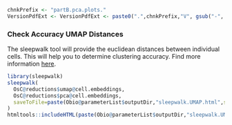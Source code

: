 <!-- Set PArameters Module -->
<!-- Set the chnkPrefix to make all chunks unique in the overall folder -->
```{r partB_euclidian_distances, echo=TRUE, eval=TRUE, warning=FALSE}
chnkPrefix <- "partB.pca.plots."
VersionPdfExt <- VersionPdfExt <- paste0(".",chnkPrefix,"V", gsub("-", "", Sys.Date()), ".pdf")

```



### Check Accuracy UMAP Distances
The sleepwalk tool will provide the euclidean distances between individual cells. This will help you to determine clustering accuracy. Find more information <a href="https://anders-biostat.github.io/sleepwalk/" target = "_blank">here</a>. 
<div align="center">
```{r Plot_umap_sleepwalk, echo=TRUE, eval=TRUE, warning=FALSE, results="asis"}
library(sleepwalk)
sleepwalk( 
  OsC@reductions$umap@cell.embeddings, 
  OsC@reductions$pca@cell.embeddings,
  saveToFile=paste(Obio@parameterList$outputDir,"sleepwalk.UMAP.html",sep='')
)
htmltools::includeHTML(paste(Obio@parameterList$outputDir,"sleepwalk.UMAP.html",sep=''))
  
          
```
</div>